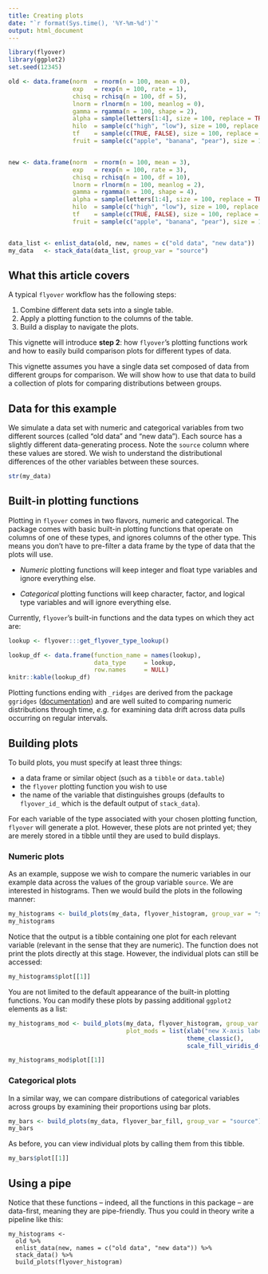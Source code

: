 ```yaml
---
title: Creating plots
date: "`r format(Sys.time(), '%Y-%m-%d')`"
output: html_document
---
```


```r
library(flyover)
library(ggplot2)
set.seed(12345)

old <- data.frame(norm  = rnorm(n = 100, mean = 0),
                  exp   = rexp(n = 100, rate = 1),
                  chisq = rchisq(n = 100, df = 5),
                  lnorm = rlnorm(n = 100, meanlog = 0),
                  gamma = rgamma(n = 100, shape = 2),
                  alpha = sample(letters[1:4], size = 100, replace = TRUE, prob = c(1, 2, 3, 4)),
                  hilo  = sample(c("high", "low"), size = 100, replace = TRUE, prob = c(1, 2)),
                  tf    = sample(c(TRUE, FALSE), size = 100, replace = TRUE, prob = c(1, 1)),
                  fruit = sample(c("apple", "banana", "pear"), size = 100, replace = TRUE, prob = c(1, 2, 3)))


new <- data.frame(norm  = rnorm(n = 100, mean = 3),
                  exp   = rexp(n = 100, rate = 3),
                  chisq = rchisq(n = 100, df = 10),
                  lnorm = rlnorm(n = 100, meanlog = 2),
                  gamma = rgamma(n = 100, shape = 4),
                  alpha = sample(letters[1:4], size = 100, replace = TRUE, prob = c(4, 3, 2, 1)),
                  hilo  = sample(c("high", "low"), size = 100, replace = TRUE, prob = c(2, 1)),
                  tf    = sample(c(TRUE, FALSE), size = 100, replace = TRUE, prob = c(1, 3)),
                  fruit = sample(c("apple", "banana", "pear"), size = 100, replace = TRUE, prob = c(3, 2, 1)))


data_list <- enlist_data(old, new, names = c("old data", "new data"))
my_data   <- stack_data(data_list, group_var = "source")
```


## What this article covers

A typical `flyover` workflow has the following steps:

1. Combine different data sets into a single table.
2. Apply a plotting function to the columns of the table.
3. Build a display to navigate the plots.

This vignette will introduce **step 2**: how `flyover`'s plotting functions work and how to easily build comparison plots for different types of data.

This vignette assumes you have a single data set composed of data from different groups for comparison.  We will show how to use that data to build a collection of plots for comparing distributions between groups.


## Data for this example

We simulate a data set with numeric and categorical variables from two different sources (called "old data" and "new data").  Each source has a slightly different data-generating process.  Note the `source` column where these values are stored.  We wish to understand the distributional differences of the other variables between these sources.


```r
str(my_data)
```

## Built-in plotting functions

Plotting in `flyover` comes in two flavors, numeric and categorical.  The package comes with basic built-in plotting functions that operate on columns of one of these types, and ignores columns of the other type.  This means you don't have to pre-filter a data frame by the type of data that the plots will use.

* _Numeric_ plotting functions will keep integer and float type variables and ignore everything else.

* _Categorical_ plotting functions will keep character, factor, and logical type variables and will ignore everything else.

Currently, `flyover`'s built-in functions and the data types on which they act are:

```r
lookup <- flyover:::get_flyover_type_lookup()

lookup_df <- data.frame(function_name = names(lookup),
                        data_type     = lookup,
                        row.names     = NULL)
knitr::kable(lookup_df)
```

Plotting functions ending with `_ridges` are derived from the package `ggridges` ([documentation](https://cran.r-project.org/web/packages/ggridges/vignettes/introduction.html)) and are well suited to comparing numeric distributions through time, _e.g._ for examining data drift across data pulls occurring on regular intervals.


## Building plots

To build plots, you must specify at least three things:

* a data frame or similar object (such as a `tibble` or `data.table`)
* the `flyover` plotting function you wish to use
* the name of the variable that distinguishes groups (defaults to `flyover_id_` which is the default output of `stack_data`).

For each variable of the type associated with your chosen plotting function, `flyover` will generate a plot.  However, these plots are not printed yet; they are merely stored in a tibble until they are used to build displays.


### Numeric plots

As an example, suppose we wish to compare the numeric variables in our example data across the values of the group variable `source`.  We are interested in histograms.  Then we would build the plots in the following manner:

```r
my_histograms <- build_plots(my_data, flyover_histogram, group_var = "source")
my_histograms
```

Notice that the output is a tibble containing one plot for each relevant variable (relevant in the sense that they are numeric).  The function does not print the plots directly at this stage.  However, the individual plots can still be accessed:

```r
my_histograms$plot[[1]]
```


You are not limited to the default appearance of the built-in plotting functions.  You can modify these plots by passing additional `ggplot2` elements as a list:

```r
my_histograms_mod <- build_plots(my_data, flyover_histogram, group_var = "source",
                                 plot_mods = list(xlab("new X-axis label"),
                                                  theme_classic(),
                                                  scale_fill_viridis_d()))

my_histograms_mod$plot[[1]]
```


### Categorical plots

In a similar way, we can compare distributions of categorical variables across groups by examining their proportions using bar plots.

```r
my_bars <- build_plots(my_data, flyover_bar_fill, group_var = "source")
my_bars
```

As before, you can view individual plots by calling them from this tibble.

```r
my_bars$plot[[1]]
```


## Using a pipe

Notice that these functions -- indeed, all the functions in this package -- are data-first, meaning they are pipe-friendly.  Thus you could in theory write a pipeline like this:

```
my_histograms <-
  old %>%
  enlist_data(new, names = c("old data", "new data")) %>%
  stack_data() %>%
  build_plots(flyover_histogram)
```